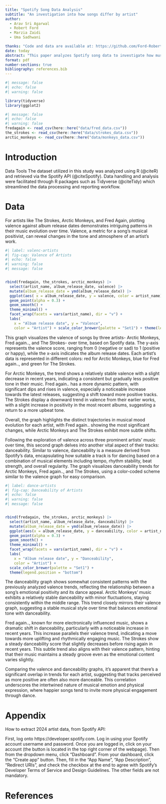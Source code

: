 ```yaml
---
title: "Spotify Song Data Analysis"
subtitle: "An investigation into how songs differ by artist"
author: 
  - Arav Sri Agarwal
  - Robert Ford
  - Marzia Zaidi
  - Uma Sadhwani

thanks: "Code and data are available at: https://github.com/Ford-Robert/spotify_songs"
date: today
abstract: "This paper analyzes Spotify song data to investigate how musical characteristics, such as valence and danceability, differ between three artists: Arctic Monkeys, Fred again.., and The Strokes. Using data retrieved from the Spotify API and analyzed in R, trends in emotional tone and danceability over time are visualized for each artist. The results show unique patterns in music evolution, with Fred again.. exhibiting the most dynamic changes, while Arctic Monkeys and The Strokes display more stable trajectories. These findings highlight the relationship between a song’s emotional positivity and its physical dance appeal."
format: pdf
number-sections: true
bibliography: references.bib
---
```


```r
#| message: false
#| echo: false
#| warning: false

library(tidyverse)
library(ggplot2)
```


```r
#| message: false
#| echo: false
#| warning: false
fredagain <- read_csv(here::here("data/fred_data.csv"))
the_strokes <- read_csv(here::here("data/strokes_data.csv"))
arctic_monkeys <- read_csv(here::here("data/monkeys_data.csv"))
```


# Introduction
Data Tools
The dataset utilized in this study was analyzed using R (@citeR) and retrieved via the Spotify API (@citeSpotify). Data handling and analysis were facilitated through R packages such as Tidyverse (@citeTidy) which streamlined the data processing and reporting workflow.



# Data {#sec-data}

For artists like The Strokes, Arctic Monkeys, and Fred Again, plotting valence against album release dates demonstrates intriguing patterns in their music evolution over time. Valence, a metric for a song's musical positivist, can reveal changes in the tone and atmosphere of an artist's work. 

```r
#| label: valenc-artists
#| fig-cap: Valence of Artists
#| echo: false
#| warning: false
#| message: false


rbind(fredagain, the_strokes, arctic_monkeys) |> 
  select(artist_name, album_release_date, valence) |> 
  mutate(album_release_date = ymd(album_release_date)) |> 
  ggplot(aes( x = album_release_date, y = valence, color = artist_name)) + 
  geom_point(alpha = 0.3) + 
  geom_smooth() + 
  theme_minimal() + 
  facet_wrap(facets = vars(artist_name), dir = "v") + 
  labs( 
    x = "Album release date", y = "Valence", 
    color = "Artist") + scale_color_brewer(palette = "Set1") + theme(legend.position = "bottom")
```
This graph visualizes the valence of songs by three artists- Arctic Monkeys, Fred again.., and The Strokes- over time, based on Spotify data. The y-axis represents the valence score, ranging from 0 (negative or sad) to 1 (positive or happy), while the x-axis indicates the album release dates. Each artist's data is represented in different colors: red for Arctic Monkeys, blue for Fred again.., and green for The Strokes.

For Arctic Monkeys, the trend shows a relatively stable valence with a slight decrease in recent years, indicating a consistent but gradually less positive tone in their music. Fred again.. has a more dynamic pattern, with significant dips and rises in valence, especially a noticeable increase towards the latest releases, suggesting a shift toward more positive tracks. The Strokes display a downward trend in valence from their earlier works, with a slight increase in positivity in the most recent albums, suggesting a return to a more upbeat tone.

Overall, the graph highlights the distinct trajectories in musical mood evolution for each artist, with Fred again.. showing the most significant changes, while Arctic Monkeys and The Strokes exhibit more subtle shifts.

Following the exploration of valence across three prominent artists' music over time, this second graph delves into another vital aspect of their tracks: danceability. Similar to valence, danceability is a measure derived from Spotify's data, encapsulating how suitable a track is for dancing based on a combination of musical elements including tempo, rhythm stability, beat strength, and overall regularity. The graph visualizes danceability trends for Arctic Monkeys, Fred again.., and The Strokes, using a color-coded scheme similar to the valence graph for easy comparison.


```r
#| label: dance-artists
#| fig-cap: Danceability of Artists
#| echo: false
#| warning: false
#| message: false


rbind(fredagain, the_strokes, arctic_monkeys) |> 
  select(artist_name, album_release_date, danceability) |> 
  mutate(album_release_date = ymd(album_release_date)) |> 
  ggplot(aes(x = album_release_date, y = danceability, color = artist_name)) + 
  geom_point(alpha = 0.3) + 
  geom_smooth() + 
  theme_minimal() + 
  facet_wrap(facets = vars(artist_name), dir = "v") + 
  labs( 
    x = "Album release date", y = "Danceability", 
    color = "Artist") + 
  scale_color_brewer(palette = "Set1") + 
  theme(legend.position = "bottom")

```
The danceability graph shows somewhat consistent patterns with the previously analyzed valence trends, reflecting the relationship between a song's emotional positivity and its dance appeal. Arctic Monkeys' music exhibits a relatively stable danceability with minor fluctuations, staying consistently within the middle range. This trend closely mirrors their valence graph, suggesting a stable musical style over time that balances emotional tone with danceability.

Fred again.., known for more electronically influenced music, shows a dramatic shift in danceability, particularly with a noticeable increase in recent years. This increase parallels their valence trend, indicating a move towards more uplifting and rhythmically engaging music.
The Strokes show a steady danceability score that slightly decreases before rising again in recent years. This subtle trend also aligns with their valence pattern, hinting that their music maintains a steady groove even as the emotional content varies slightly.

Comparing the valence and danceability graphs, it's apparent that there's a significant overlap in trends for each artist, suggesting that tracks perceived as more positive are often also more danceable. This correlation underscores the intertwined nature of musical emotion and physical expression, where happier songs tend to invite more physical engagement through dance.

\newpage

# Appendix

How to extract 2024 artist data, from Spotify API:

First, log onto https://developer.spotify.com. Log in using your Spotify account username and password. Once you are logged in, click on your account (the button is located in the top right corner of the webpage). Then from the dropdown menu, click “Dashboard”. From your dashboard, click the “Create app” button. Then, fill in the “App Name”, “App Description”, “Redirect URIs”, and check the checkbox at the end to agree with Spotify's Developer Terms of Service and Design Guidelines. The other fields are not mandatory.




\newpage

# References


